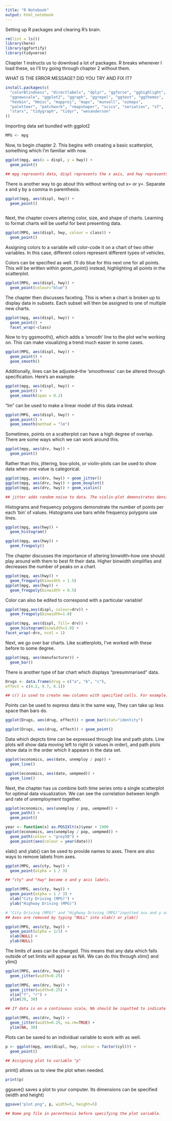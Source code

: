 ```yaml
---
title: "R Notebook"
output: html_notebook
---
```


Setting up R packages and clearing R's brain. 


```r
rm(list = ls())
library(here)
library(ggfortify)
library(tidyverse)
```

Chapter 1 instructs us to download a lot of packages. R breaks whenever I load these, so I'll try going through chapter 2 without them. 

 WHAT IS THE ERROR MESSAGE? DID YOU TRY AND FIX IT? 

```r
install.packages(c(
  "colorBlindness", "directlabels", "dplyr", "ggforce", "gghighlight", 
  "ggnewscale", "ggplot2", "ggraph", "ggrepel", "ggtext", "ggthemes", 
  "hexbin", "Hmisc", "mapproj", "maps", "munsell", "ozmaps", 
  "paletteer", "patchwork", "rmapshaper", "scico", "seriation", "sf", 
  "stars", "tidygraph", "tidyr", "wesanderson" 
))
```


Importing data set bundled with ggplot2

```r
MPG <- mpg 
```


Now, to begin chapter 2. This begins with creating a basic scatterplot, something which I'm familiar with now.


```r
ggplot(mpg, aes(x = displ, y = hwy)) + 
  geom_point()

## mpg represents data, displ represents the x axis, and hwy represents the y axis. geom_point() indicates that we're working with a scatterplot. 
```

There is another way to go about this without writing out x= or y=. Separate x and y by a comma in parenthesis. 

```r
ggplot(mpg, aes(displ, hwy)) +
  geom_point()
  
```


Next, the chapter covers altering color, size, and shape of charts. Learning to format charts will be useful for best presenting data. 

```r
ggplot(MPG, aes(displ, hwy, colour = class)) + 
  geom_point()
```

Assigning colors to a variable will color-code it on a chart of two other variables. In this case, different colors represent different types of vehicles. 

Colors can be specified as well. I'll do blue for this next one for all points. This will be written within geom_point() instead, highlighting all points in the scatterplot. 

```r
ggplot(MPG, aes(displ, hwy)) + 
  geom_point(colour="blue")
```

The chapter then discusses faceting. This is when a chart is broken up to display data in subsets. Each subset will then be assigned to one of multiple new charts. 

```r
ggplot(mpg, aes(displ, hwy)) +
  geom_point() +
  facet_wrap(~class)
```


Now to try ggsmooth(), which adds a 'smooth' line to the plot we're working on. This can make visualizing a trend much easier in some cases. 

```r
ggplot(MPG, aes(displ, hwy)) +
  geom_point() +
  geom_smooth()
```
Additionally, lines can be adjusted--the 'smoothness' can be altered through specification. Here's an example: 

```r
ggplot(mpg, aes(displ, hwy)) +
  geom_point() +
  geom_smooth(span = 0.2)

```

"lm" can be used to make a linear model of this data instead. 

```r
ggplot(MPG, aes(displ, hwy)) +
  geom_point() +
  geom_smooth(method = "lm")
```

Sometimes, points on a scatterplot can have a high degree of overlap. There are some ways which we can work around this. 

```r
ggplot(mpg, aes(drv, hwy)) + 
  geom_point()

```

Rather than this, jittering, box-plots, or violin-plots can be used to show data when one value is categorical. 

```r
ggplot(mpg, aes(drv, hwy)) + geom_jitter()
ggplot(mpg, aes(drv, hwy)) + geom_boxplot()
ggplot(mpg, aes(drv, hwy)) + geom_violin()

## jitter adds random noise to data. The violin-plot demonstrates density of distribution in data.
```

Histograms and frequency polygons demonstrate the number of points per each 'bin' of values. Histograms use bars while frequency polygons use lines. 

```r
ggplot(mpg, aes(hwy)) +
  geom_histogram()

ggplot(mpg, aes(hwy)) + 
  geom_freqpoly()
```

The chapter discusses the importance of altering binwidth--how one should play around with them to best fit their data. Higher binwidth simplifies and decreases the number of peaks on a chart. 

```r
ggplot(mpg, aes(hwy)) + 
  geom_freqpoly(binwidth = 1.5)
ggplot(mpg, aes(hwy)) + 
  geom_freqpoly(binwidth = 0.5)
```

Color can also be edited to correspond with a particular variable! 

```r
ggplot(mpg,aes(displ, colour=drv)) +
  geom_freqpoly(binwidth=1.0)

ggplot(mpg, aes(displ, fill= drv)) +
  geom_histogram(binwidth=1.0) +
facet_wrap(~drv, ncol = 1)
```

Next, we go over bar charts. Like scatterplots, I've worked with these before to some degree. 

```r
ggplot(mpg, aes(manufacturer)) +
  geom_bar()
```

There is another type of bar chart which displays "presummarised" data.

```r
Drugs <- data.frame(drug = c("a", "b", "c"),
effect = c(4.2, 9.7, 6.1))

## c() is used to create new columns with specified cells. For example, "drug" contains a, b, and c.

```

Points can be used to express data in the same way, They can take up less space than bars do. 

```r
ggplot(Drugs, aes(drug, effect)) + geom_bar(stat="identity") 

ggplot(Drugs, aes(drug, effect)) + geom_point()
```
Data which depicts time can be expressed through line and path plots. Line plots will show data moving left to right (x values in order), and path plots show data in the order which it appears in the data set. 

```r
ggplot(economics, aes(date, unemploy / pop)) +
  geom_line()

ggplot(economics, aes(date, uempmed)) +
  geom_line()
```

Next, the chapter has us combine both time series onto a single scatterplot for optimal data visualization. We can see the correlation between length and rate of unemployment together. 

```r
ggplot(economics, aes(unemploy / pop, uempmed)) +
  geom_path() +
  geom_point()

year <- function(x) as.POSIXlt(x)$year + 1900
ggplot(economics, aes(unemploy / pop, uempmed)) +
  geom_path(colour = "grey50") +
  geom_point(aes(colour = year(date)))

```

xlab() and ylab() can be used to provide names to axes. There are also ways to remove labels from axes. 

```r
ggplot(MPG, aes(cty, hwy)) + 
  geom_point(alpha = 1 / 3)

## "cty" and "hwy" become x and y axis labels. 

ggplot(MPG, aes(cty, hwy)) +
  geom_point(alpha = 1 / 3) +
  xlab("City Driving (MPG)") +
  ylab("Highway Driving (MPG)")

# "City Driving (MPG)" and "Highway Driving (MPG)"inputted asx and y axius labels. 
## Axes are removed by typing "NULL" into xlab() or ylab()

ggplot(MPG, aes(cty, hwy)) +
  geom_point(alpha = 1/3) +
  xlab(NULL) +
  ylab(NULL)
```

The limits of axes can be changed. This means that any data which falls outside of set limits will appear as NA. We can do this through xlim() and ylim() 

```r
ggplot(MPG, aes(drv, hwy)) +
  geom_jitter(width=0.25)

ggplot(MPG, aes(drv, hwy)) +
  geom_jitter(width=0.25) +
  xlim("f", "r") +
  ylim(20, 30)

## If data is on a continuous scale, NA should be inputted to indicate that we're only setting one limit. na.rm=TRUE ensures that rows containing NA data are removed. 

ggplot(MPG, aes(drv, hwy)) +
  geom_jitter(width=0.25, na.rm=TRUE) +
  ylim(NA, 30)

```

Plots can be saved to an individual variable to work with as well. 

```r
p <- ggplot(mpg, aes(displ, hwy, colour = factor(cyl))) + 
  geom_point()

## Assigning plot to variable "p"
```

print() allows us to view the plot when needed. 

```r
print(p)
```

ggsave() saves a plot to your computer. Its dimensions can be specified (width and height)

```r
ggsave("plot.png", p, width=5, height=5)

## Name png file in parenthesis before specifying the plot variable. 
```

